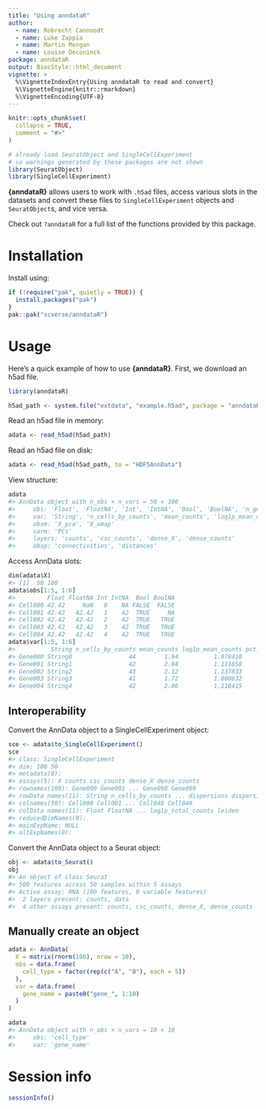 ```yaml
---
title: "Using anndataR"
author:
  - name: Robrecht Cannoodt
  - name: Luke Zappia
  - name: Martin Morgan
  - name: Louise Deconinck
package: anndataR
output: BiocStyle::html_document
vignette: >
  %\VignetteIndexEntry{Using anndataR to read and convert}
  %\VignetteEngine{knitr::rmarkdown}
  %\VignetteEncoding{UTF-8}
---
```


```r
knitr::opts_chunk$set(
  collapse = TRUE,
  comment = "#>"
)

# already load SeuratObject and SingleCellExperiment
# so warnings generated by these packages are not shown
library(SeuratObject)
library(SingleCellExperiment)
```

**{anndataR}** allows users to work with `.h5ad` files, access various slots in the datasets and convert these files to `SingleCellExperiment` objects and `SeuratObject`s, and vice versa.

Check out `?anndataR` for a full list of the functions provided by this package.

# Installation

Install using:
```r
if (!require("pak", quietly = TRUE)) {
  install.packages("pak")
}
pak::pak("scverse/anndataR")
```

# Usage

Here's a quick example of how to use **{anndataR}**. First, we download an
h5ad file.

``` r
library(anndataR)

h5ad_path <- system.file("extdata", "example.h5ad", package = "anndataR")
```

Read an h5ad file in memory:

``` r
adata <- read_h5ad(h5ad_path)
```

Read an h5ad file on disk:

``` r
adata <- read_h5ad(h5ad_path, to = "HDF5AnnData")
```

View structure:

``` r
adata
#> AnnData object with n_obs × n_vars = 50 × 100
#>     obs: 'Float', 'FloatNA', 'Int', 'IntNA', 'Bool', 'BoolNA', 'n_genes_by_counts', 'log1p_n_genes_by_counts', 'total_counts', 'log1p_total_counts', 'leiden'
#>     var: 'String', 'n_cells_by_counts', 'mean_counts', 'log1p_mean_counts', 'pct_dropout_by_counts', 'total_counts', 'log1p_total_counts', 'highly_variable', 'means', 'dispersions', 'dispersions_norm'
#>     obsm: 'X_pca', 'X_umap'
#>     varm: 'PCs'
#>     layers: 'counts', 'csc_counts', 'dense_X', 'dense_counts'
#>     obsp: 'connectivities', 'distances'
```

Access AnnData slots:

``` r
dim(adata$X)
#> [1]  50 100
adata$obs[1:5, 1:6]
#>         Float FloatNA Int IntNA  Bool BoolNA
#> Cell000 42.42     NaN   0    NA FALSE  FALSE
#> Cell001 42.42   42.42   1    42  TRUE     NA
#> Cell002 42.42   42.42   2    42  TRUE   TRUE
#> Cell003 42.42   42.42   3    42  TRUE   TRUE
#> Cell004 42.42   42.42   4    42  TRUE   TRUE
adata$var[1:5, 1:6]
#>          String n_cells_by_counts mean_counts log1p_mean_counts pct_dropout_by_counts total_counts
#> Gene000 String0                44        1.94          1.078410                    12           97
#> Gene001 String1                42        2.04          1.111858                    16          102
#> Gene002 String2                43        2.12          1.137833                    14          106
#> Gene003 String3                41        1.72          1.000632                    18           86
#> Gene004 String4                42        2.06          1.118415                    16          103
```

## Interoperability

Convert the AnnData object to a SingleCellExperiment object:

``` r
sce <- adata$to_SingleCellExperiment()
sce
#> class: SingleCellExperiment 
#> dim: 100 50 
#> metadata(0):
#> assays(5): X counts csc_counts dense_X dense_counts
#> rownames(100): Gene000 Gene001 ... Gene098 Gene099
#> rowData names(11): String n_cells_by_counts ... dispersions dispersions_norm
#> colnames(50): Cell000 Cell001 ... Cell048 Cell049
#> colData names(11): Float FloatNA ... log1p_total_counts leiden
#> reducedDimNames(0):
#> mainExpName: NULL
#> altExpNames(0):
```

Convert the AnnData object to a Seurat object:

``` r
obj <- adata$to_Seurat()
obj
#> An object of class Seurat 
#> 500 features across 50 samples within 5 assays 
#> Active assay: RNA (100 features, 0 variable features)
#>  2 layers present: counts, data
#>  4 other assays present: counts, csc_counts, dense_X, dense_counts
```

## Manually create an object

``` r
adata <- AnnData(
  X = matrix(rnorm(100), nrow = 10),
  obs = data.frame(
    cell_type = factor(rep(c("A", "B"), each = 5))
  ),
  var = data.frame(
    gene_name = paste0("gene_", 1:10)
  )
)

adata
#> AnnData object with n_obs × n_vars = 10 × 10
#>     obs: 'cell_type'
#>     var: 'gene_name'
```

# Session info

```r
sessionInfo()
```
